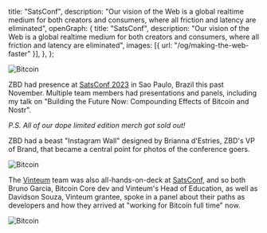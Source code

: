   title: "SatsConf",
  description:
    "Our vision of the Web is a global realtime medium for both creators and consumers, where all friction and latency are eliminated",
  openGraph: {
    title: "SatsConf",
    description:
      "Our vision of the Web is a global realtime medium for both creators and consumers, where all friction and latency are eliminated",
    images: [{ url: "/og/making-the-web-faster" }],
  },
};

<Image
  src="https://i.imgur.com/rsykYA7.jpg"
  alt="Bitcoin"
  className="rounded-full bg-gray-100 block mt-2 mb-5 mx-auto sm:float-right sm:ml-5 sm:mb-5 grayscale hover:grayscale-0"
  unoptimized
  priority
/>

ZBD had presence at [SatsConf 2023](https://satsconf.com.br) in Sao Paulo, Brazil this past November. Multiple team members had presentations and panels, including my talk on "Building the Future Now: Compounding Effects of Bitcoin and Nostr".

_P.S. All of our dope limited edition merch got sold out!_

ZBD had a beast "Instagram Wall" designed by Brianna d'Estries, ZBD's VP of Brand, that became a central point for photos of the conference goers.

<Image
  src="https://i.imgur.com/4tUta0M.jpg"
  alt="Bitcoin"
  className="rounded-full bg-gray-100 block mt-2 mb-5 mx-auto sm:float-right sm:ml-5 sm:mb-5 grayscale hover:grayscale-0"
  unoptimized
  priority
/>

The [Vinteum](https://vinteum.org) team was also all-hands-on-deck at [SatsConf](https://satsconf.com.br), and so both Bruno Garcia, Bitcoin Core dev and Vinteum's Head of Education, as well as Davidson Souza, Vinteum grantee, spoke in a panel about their paths as developers and how they arrived at "working for Bitcoin full time" now.

<Image
  src="https://i.imgur.com/KTO8ZyO.jpg"
  alt="Bitcoin"
  className="rounded-full bg-gray-100 block mt-2 mb-5 mx-auto sm:float-right sm:ml-5 sm:mb-5 grayscale hover:grayscale-0"
  unoptimized
  priority
/>
